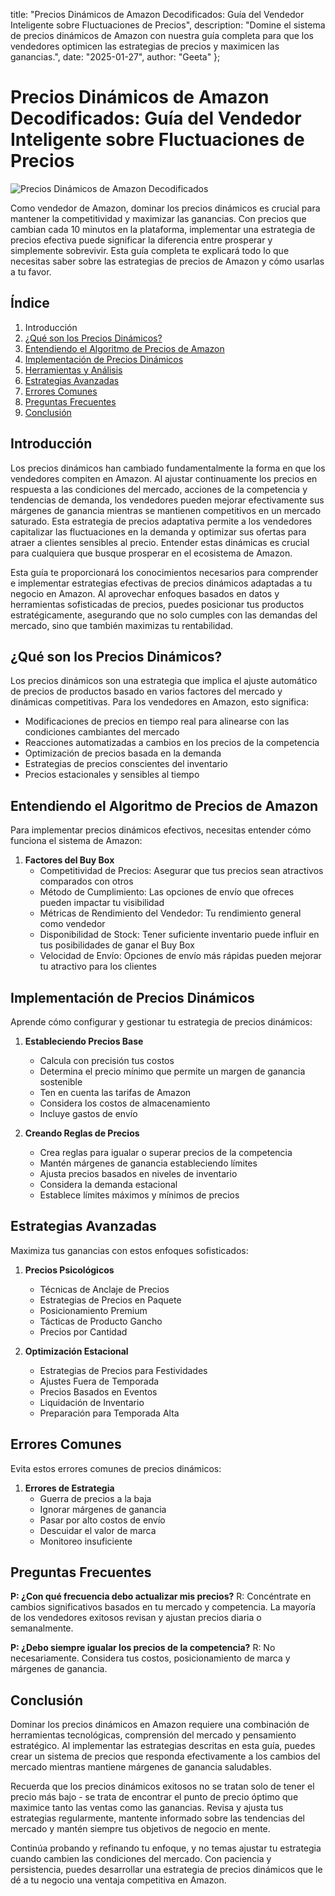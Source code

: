   title: "Precios Dinámicos de Amazon Decodificados: Guía del Vendedor Inteligente sobre Fluctuaciones de Precios",
  description: "Domine el sistema de precios dinámicos de Amazon con nuestra guía completa para que los vendedores optimicen las estrategias de precios y maximicen las ganancias.",
  date: "2025-01-27",
  author: "Geeta"
};

# Precios Dinámicos de Amazon Decodificados: Guía del Vendedor Inteligente sobre Fluctuaciones de Precios

![Precios Dinámicos de Amazon Decodificados](/images/blog/amazon-dynamic-pricing-decoded.jpeg)

Como vendedor de Amazon, dominar los precios dinámicos es crucial para mantener la competitividad y maximizar las ganancias. Con precios que cambian cada 10 minutos en la plataforma, implementar una estrategia de precios efectiva puede significar la diferencia entre prosperar y simplemente sobrevivir. Esta guía completa te explicará todo lo que necesitas saber sobre las estrategias de precios de Amazon y cómo usarlas a tu favor.

## Índice

1. Introducción
2. [¿Qué son los Precios Dinámicos?](#qué-son-los-precios-dinámicos)
3. [Entendiendo el Algoritmo de Precios de Amazon](#entendiendo-el-algoritmo-de-precios-de-amazon)
4. [Implementación de Precios Dinámicos](#implementación-de-precios-dinámicos)
5. [Herramientas y Análisis](#herramientas-y-análisis)
6. [Estrategias Avanzadas](#estrategias-avanzadas)
7. [Errores Comunes](#errores-comunes)
8. [Preguntas Frecuentes](#preguntas-frecuentes)
9. [Conclusión](#conclusión)

## Introducción

Los precios dinámicos han cambiado fundamentalmente la forma en que los vendedores compiten en Amazon. Al ajustar continuamente los precios en respuesta a las condiciones del mercado, acciones de la competencia y tendencias de demanda, los vendedores pueden mejorar efectivamente sus márgenes de ganancia mientras se mantienen competitivos en un mercado saturado. Esta estrategia de precios adaptativa permite a los vendedores capitalizar las fluctuaciones en la demanda y optimizar sus ofertas para atraer a clientes sensibles al precio. Entender estas dinámicas es crucial para cualquiera que busque prosperar en el ecosistema de Amazon.

Esta guía te proporcionará los conocimientos necesarios para comprender e implementar estrategias efectivas de precios dinámicos adaptadas a tu negocio en Amazon. Al aprovechar enfoques basados en datos y herramientas sofisticadas de precios, puedes posicionar tus productos estratégicamente, asegurando que no solo cumples con las demandas del mercado, sino que también maximizas tu rentabilidad.

## ¿Qué son los Precios Dinámicos?

Los precios dinámicos son una estrategia que implica el ajuste automático de precios de productos basado en varios factores del mercado y dinámicas competitivas. Para los vendedores en Amazon, esto significa:
   - Modificaciones de precios en tiempo real para alinearse con las condiciones cambiantes del mercado
   - Reacciones automatizadas a cambios en los precios de la competencia
   - Optimización de precios basada en la demanda
   - Estrategias de precios conscientes del inventario
   - Precios estacionales y sensibles al tiempo

## Entendiendo el Algoritmo de Precios de Amazon

Para implementar precios dinámicos efectivos, necesitas entender cómo funciona el sistema de Amazon:

1. **Factores del Buy Box**
   - Competitividad de Precios: Asegurar que tus precios sean atractivos comparados con otros
   - Método de Cumplimiento: Las opciones de envío que ofreces pueden impactar tu visibilidad
   - Métricas de Rendimiento del Vendedor: Tu rendimiento general como vendedor
   - Disponibilidad de Stock: Tener suficiente inventario puede influir en tus posibilidades de ganar el Buy Box
   - Velocidad de Envío: Opciones de envío más rápidas pueden mejorar tu atractivo para los clientes

## Implementación de Precios Dinámicos

Aprende cómo configurar y gestionar tu estrategia de precios dinámicos:

1. **Estableciendo Precios Base**
   - Calcula con precisión tus costos
   - Determina el precio mínimo que permite un margen de ganancia sostenible
   - Ten en cuenta las tarifas de Amazon
   - Considera los costos de almacenamiento
   - Incluye gastos de envío

2. **Creando Reglas de Precios**
   - Crea reglas para igualar o superar precios de la competencia
   - Mantén márgenes de ganancia estableciendo límites
   - Ajusta precios basados en niveles de inventario
   - Considera la demanda estacional
   - Establece límites máximos y mínimos de precios

## Estrategias Avanzadas

Maximiza tus ganancias con estos enfoques sofisticados:

1. **Precios Psicológicos**
   - Técnicas de Anclaje de Precios
   - Estrategias de Precios en Paquete
   - Posicionamiento Premium
   - Tácticas de Producto Gancho
   - Precios por Cantidad

2. **Optimización Estacional**
   - Estrategias de Precios para Festividades
   - Ajustes Fuera de Temporada
   - Precios Basados en Eventos
   - Liquidación de Inventario
   - Preparación para Temporada Alta

## Errores Comunes

Evita estos errores comunes de precios dinámicos:

1. **Errores de Estrategia**
   - Guerra de precios a la baja
   - Ignorar márgenes de ganancia
   - Pasar por alto costos de envío
   - Descuidar el valor de marca
   - Monitoreo insuficiente

## Preguntas Frecuentes

**P: ¿Con qué frecuencia debo actualizar mis precios?**
R: Concéntrate en cambios significativos basados en tu mercado y competencia. La mayoría de los vendedores exitosos revisan y ajustan precios diaria o semanalmente.

**P: ¿Debo siempre igualar los precios de la competencia?**
R: No necesariamente. Considera tus costos, posicionamiento de marca y márgenes de ganancia.

## Conclusión

Dominar los precios dinámicos en Amazon requiere una combinación de herramientas tecnológicas, comprensión del mercado y pensamiento estratégico. Al implementar las estrategias descritas en esta guía, puedes crear un sistema de precios que responda efectivamente a los cambios del mercado mientras mantiene márgenes de ganancia saludables.

Recuerda que los precios dinámicos exitosos no se tratan solo de tener el precio más bajo - se trata de encontrar el punto de precio óptimo que maximice tanto las ventas como las ganancias. Revisa y ajusta tus estrategias regularmente, mantente informado sobre las tendencias del mercado y mantén siempre tus objetivos de negocio en mente.

Continúa probando y refinando tu enfoque, y no temas ajustar tu estrategia cuando cambien las condiciones del mercado. Con paciencia y persistencia, puedes desarrollar una estrategia de precios dinámicos que le dé a tu negocio una ventaja competitiva en Amazon.
